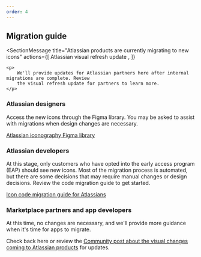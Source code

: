 ```yaml
---
order: 4
---
```



## Migration guide

<SectionMessage
	title="Atlassian products are currently migrating to new icons"
	actions={[
		<SectionMessageAction href="https://community.developer.atlassian.com/t/a-visual-refresh-of-our-ui-foundations-is-coming/84949">
			Atlassian visual refresh update
		</SectionMessageAction>,
	]}
>
	<p>
		We'll provide updates for Atlassian partners here after internal migrations are complete. Review
		the visual refresh update for partners to learn more.
	</p>
</SectionMessage>

### Atlassian designers

Access the new icons through the Figma library. You may be asked to assist with migrations when
design changes are necessary.

[Atlassian iconography Figma library](https://go.atlassian.com/ads-icons-figma)

### Atlassian developers

At this stage, only customers who have opted into the early access program (EAP) should see new
icons. Most of the migration process is automated, but there are some decisions that may require
manual changes or design decisions. Review the code migration guide to get started.

[Icon code migration guide for Atlassians](https://hello.atlassian.net/wiki/spaces/DST/pages/3748692796/New+ADS+iconography+-+Code+migration+guide)

### Marketplace partners and app developers

At this time, no changes are necessary, and we'll provide more guidance when it's time for apps to
migrate.

<!-- Here's more on what to expect for each app development and design framework:

- Apps using **Forge UI Kit** may automatically get some icon updates in a future release. Certain changes may still require manual opt-in. We will update with more information soon.
- Developers using design system icons through **Forge custom UI** or **Connect** will need to migrate to the new icons if they want to align with the style changes in the products. We'll provide details on how to do this in a future release.
- We'll update our **community Figma library** with the new icons once they're in beta. -->

Check back here or review the
[Community post about the visual changes coming to Atlassian products](https://community.developer.atlassian.com/t/a-visual-refresh-of-our-ui-foundations-is-coming/84949)
for updates.
